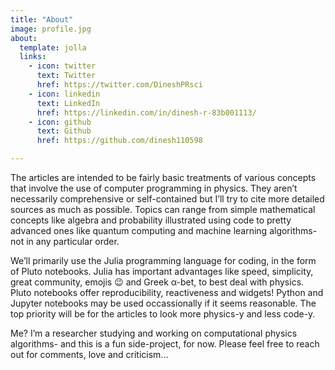 ```yaml
---
title: "About"
image: profile.jpg
about:
  template: jolla
  links:
    - icon: twitter
      text: Twitter
      href: https://twitter.com/DineshPRsci
    - icon: linkedin
      text: LinkedIn
      href: https://linkedin.com/in/dinesh-r-83b001113/
    - icon: github
      text: Github
      href: https://github.com/dinesh110598

---
```


The articles are intended to be fairly basic treatments of various concepts that involve the use of computer programming in physics. They aren't necessarily comprehensive or self-contained but I'll try to cite more detailed sources as much as possible. Topics can range from simple mathematical concepts like algebra and probability illustrated using code to pretty advanced ones like quantum computing and machine learning algorithms- not in any particular order.

We'll primarily use the Julia programming language for coding, in the form of Pluto notebooks. Julia has important advantages like speed, simplicity, great community, emojis 😉 and Greek α-bet, to best deal with physics. Pluto notebooks offer reproducibility, reactiveness and widgets! Python and Jupyter notebooks may be used occassionally if it seems reasonable. The top priority will be for the articles to look more physics-y and less code-y.

Me? I'm a researcher studying and working on computational physics algorithms- and this is a fun side-project, for now. Please feel free to reach out for comments, love and criticism...